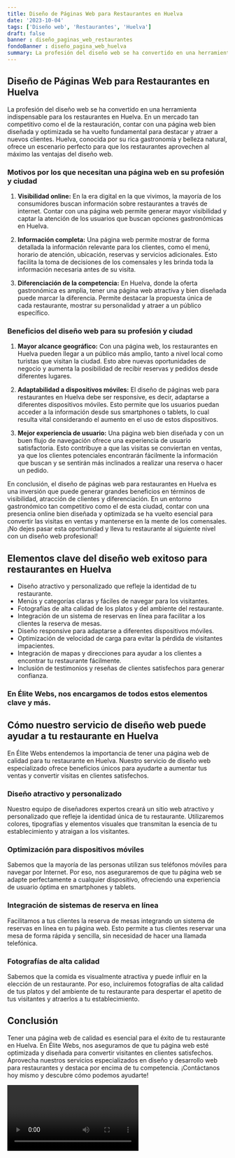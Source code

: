 ```yaml
---
title: Diseño de Páginas Web para Restaurantes en Huelva
date: '2023-10-04'
tags: ['Diseño web', 'Restaurantes', 'Huelva']
draft: false
banner : diseño_paginas_web_restaurantes
fondoBanner : diseño_pagina_web_huelva
summary: La profesión del diseño web se ha convertido en una herramienta indispensable para los restaurantes en Huelva. En un mercado tan competitivo como el de la restauración, contar con una página web bien diseñada y optimizada se ha vuelto fundamental para destacar y atraer a nuevos clientes. Huelva, conocida por su rica gastronomía y belleza natural, ofrece un escenario perfecto para que los restaurantes aprovechen al máximo las ventajas del diseño web.
---
```


## Diseño de Páginas Web para Restaurantes en Huelva

La profesión del diseño web se ha convertido en una herramienta indispensable para los restaurantes en Huelva. En un mercado tan competitivo como el de la restauración, contar con una página web bien diseñada y optimizada se ha vuelto fundamental para destacar y atraer a nuevos clientes. Huelva, conocida por su rica gastronomía y belleza natural, ofrece un escenario perfecto para que los restaurantes aprovechen al máximo las ventajas del diseño web.

### Motivos por los que necesitan una página web en su profesión y ciudad

1. **Visibilidad online:** En la era digital en la que vivimos, la mayoría de los consumidores buscan información sobre restaurantes a través de internet. Contar con una página web permite generar mayor visibilidad y captar la atención de los usuarios que buscan opciones gastronómicas en Huelva.

2. **Información completa:** Una página web permite mostrar de forma detallada la información relevante para los clientes, como el menú, horario de atención, ubicación, reservas y servicios adicionales. Esto facilita la toma de decisiones de los comensales y les brinda toda la información necesaria antes de su visita.

3. **Diferenciación de la competencia:** En Huelva, donde la oferta gastronómica es amplia, tener una página web atractiva y bien diseñada puede marcar la diferencia. Permite destacar la propuesta única de cada restaurante, mostrar su personalidad y atraer a un público específico.

### Beneficios del diseño web para su profesión y ciudad

1. **Mayor alcance geográfico:** Con una página web, los restaurantes en Huelva pueden llegar a un público más amplio, tanto a nivel local como turistas que visitan la ciudad. Esto abre nuevas oportunidades de negocio y aumenta la posibilidad de recibir reservas y pedidos desde diferentes lugares.

2. **Adaptabilidad a dispositivos móviles:** El diseño de páginas web para restaurantes en Huelva debe ser responsive, es decir, adaptarse a diferentes dispositivos móviles. Esto permite que los usuarios puedan acceder a la información desde sus smartphones o tablets, lo cual resulta vital considerando el aumento en el uso de estos dispositivos.

3. **Mejor experiencia de usuario:** Una página web bien diseñada y con un buen flujo de navegación ofrece una experiencia de usuario satisfactoria. Esto contribuye a que las visitas se conviertan en ventas, ya que los clientes potenciales encontrarán fácilmente la información que buscan y se sentirán más inclinados a realizar una reserva o hacer un pedido.

En conclusión, el diseño de páginas web para restaurantes en Huelva es una inversión que puede generar grandes beneficios en términos de visibilidad, atracción de clientes y diferenciación. En un entorno gastronómico tan competitivo como el de esta ciudad, contar con una presencia online bien diseñada y optimizada se ha vuelto esencial para convertir las visitas en ventas y mantenerse en la mente de los comensales. ¡No dejes pasar esta oportunidad y lleva tu restaurante al siguiente nivel con un diseño web profesional!

<GifSeo />

<Cta />

## Elementos clave del diseño web exitoso para restaurantes en Huelva

- Diseño atractivo y personalizado que refleje la identidad de tu restaurante.
- Menús y categorías claras y fáciles de navegar para los visitantes.
- Fotografías de alta calidad de los platos y del ambiente del restaurante.
- Integración de un sistema de reservas en línea para facilitar a los clientes la reserva de mesas.
- Diseño responsive para adaptarse a diferentes dispositivos móviles.
- Optimización de velocidad de carga para evitar la pérdida de visitantes impacientes.
- Integración de mapas y direcciones para ayudar a los clientes a encontrar tu restaurante fácilmente.
- Inclusión de testimonios y reseñas de clientes satisfechos para generar confianza.

### En Élite Webs, nos encargamos de todos estos elementos clave y más.

## Cómo nuestro servicio de diseño web puede ayudar a tu restaurante en Huelva

En Élite Webs entendemos la importancia de tener una página web de calidad para tu restaurante en Huelva. Nuestro servicio de diseño web especializado ofrece beneficios únicos para ayudarte a aumentar tus ventas y convertir visitas en clientes satisfechos.

### Diseño atractivo y personalizado

Nuestro equipo de diseñadores expertos creará un sitio web atractivo y personalizado que refleje la identidad única de tu restaurante. Utilizaremos colores, tipografías y elementos visuales que transmitan la esencia de tu establecimiento y atraigan a los visitantes.

### Optimización para dispositivos móviles

Sabemos que la mayoría de las personas utilizan sus teléfonos móviles para navegar por Internet. Por eso, nos aseguraremos de que tu página web se adapte perfectamente a cualquier dispositivo, ofreciendo una experiencia de usuario óptima en smartphones y tablets.

### Integración de sistemas de reserva en línea

Facilitamos a tus clientes la reserva de mesas integrando un sistema de reservas en línea en tu página web. Esto permite a tus clientes reservar una mesa de forma rápida y sencilla, sin necesidad de hacer una llamada telefónica.

### Fotografías de alta calidad

Sabemos que la comida es visualmente atractiva y puede influir en la elección de un restaurante. Por eso, incluiremos fotografías de alta calidad de tus platos y del ambiente de tu restaurante para despertar el apetito de tus visitantes y atraerlos a tu establecimiento.

## Conclusión

Tener una página web de calidad es esencial para el éxito de tu restaurante en Huelva. En Élite Webs, nos aseguramos de que tu página web esté optimizada y diseñada para convertir visitantes en clientes satisfechos. Aprovecha nuestros servicios especializados en diseño y desarrollo web para restaurantes y destaca por encima de tu competencia. ¡Contáctanos hoy mismo y descubre cómo podemos ayudarte!

<Video />

<CtaBot job='Restaurantes' city='Huelva'/>

<Gmaps query='Huelva+españa+maps' />